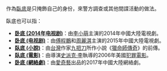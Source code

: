 作為[[臥底|臥底]]是只掩飾自己的身份，來警方調查或其他間諜活動的做法。

臥底也可以指：
*'''[[卧底_(2014年电视剧)|卧底 (2014年电视剧)]]'''：由[[李小萌_(演员)|李小萌]]主演的2014年中國大陸電視劇。
*'''[[卧底_(电视剧)|卧底 (电视剧)]]'''：由[[傅程鵬|傅程鵬]]和[[周麗淇|周麗淇]]主演的2015年中國大陸電視劇。
*'''[[臥底_(小說)|臥底 (小說)]]'''：由[[台灣|台灣]]作家[[九把刀|九把刀]]所作小說《[[獵命師傳奇|獵命師傳奇]]》的前傳。
*'''[[臥底_(電影)|臥底 (電影)]]'''：由導演[[史派克·李|史派克·李]]執導的2006年美國[[犯罪電影|犯罪電影]]。
*'''[[卧底_(網絡劇)|卧底 (網絡劇)]]'''：由[[愛奇藝|愛奇藝]]出品的2017年中國大陸網絡劇。
{{disambig|cat=二字作品消歧义}}